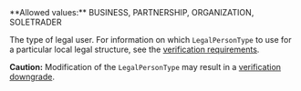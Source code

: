   <ParamField body="LegalPersonType" type="string">     
**Allowed values:** BUSINESS, PARTNERSHIP, ORGANIZATION, SOLETRADER

The type of legal user. For information on which `LegalPersonType` to use for a particular local legal structure, see the <a href="/guides/users/verification/requirements" target="_blank">verification requirements</a>.  

**Caution:** Modification of the `LegalPersonType` may result in a <a href="/guides/users/verification/downgrade" target="_blank">verification downgrade</a>.  
</ParamField>